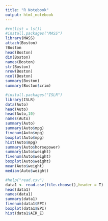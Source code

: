 ---
title: "R Notebook"
output: html_notebook
---

```{r bost}
#rm(list = ls())
#install.packages("MASS")
library(MASS)
attach(Boston)
?Boston
head(Boston)
dim(Boston)
names(Boston)
str(Boston)
nrow(Boston)
ncol(Boston)
summary(Boston)
summary(Boston$crim)
```


```{r auto}
#install.packages("ISLR")
library(ISLR)
data(Auto)
head(Auto)
head(Auto,10)
names(Auto)
summary(Auto)
summary(Auto$mpg)
fivenum(Auto$mpg)
boxplot(Auto$mpg)
hist(Auto$mpg)
summary(Auto$horsepower)
summary(Auto$weight)
fivenum(Auto$weight)
boxplot(Auto$weight)
mean(Auto$weight)
median(Auto$weight)
```
```{r csv_prac}
#help("read.csv")
data1 <- read.csv(file.choose(),header = T)
head(data1)
names(data1)
summary(data1)
fivenum(data1$EPI)
boxplot(data1$EPI)
hist(data1$AIR_E)
```